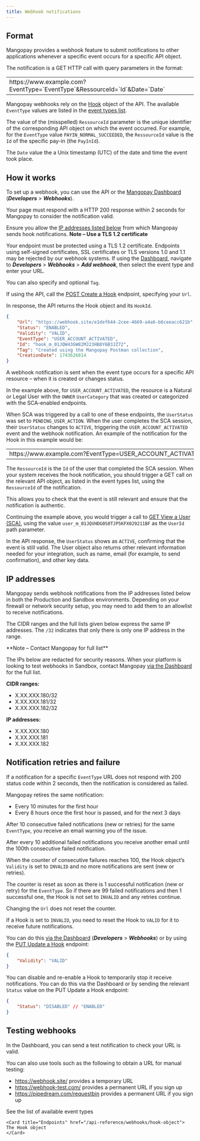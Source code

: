 ```yaml
---
title: Webhook notifications
---
```


## Format

Mangopay provides a webhook feature to submit notifications to other applications whenever a specific event occurs for a specific API object.

The notification is a GET HTTP call with query parameters in the format:

<table><tbody><tr>
<td class="table-content no-borders">
https<span>://www</span>.example.com?EventType=`EventType`&RessourceId=`Id`&Date=`Date`
</td>
</tr></tbody></table>

Mangopay webhooks rely on the [Hook](/api-reference/webhooks/hook-object) object of the API. The available `EventType` values are listed in the [event types list](/webhooks/event-types). 

The value of the (misspelled) `RessourceId` parameter is the unique identifier of the corresponding API object on which the event occurred. For example, for the `EventType` value `PAYIN_NORMAL_SUCCEEDED`, the `RessourceId` value is the `Id` of the specific pay-in (the `PayInId`).

The `Date` value the a Unix timestamp (UTC) of the date and time the event took place.

## How it works

To set up a webhook, you can use the API or the <a href="https://hub.mangopay.com/" target="_blank">Mangopay Dashboard</a> (***Developers*** > ***Webhooks***).

<Steps>
<Step title="Define the URL to which you wish to receive the notification">

Your page must respond with a HTTP 200 response within 2 seconds for Mangopay to consider the notification valid.

Ensure you allow the [IP addresses listed below](#ip-addresses) from which Mangopay sends hook notifications. 
<Note>
**Note – Use a TLS 1.2 certificate**

Your endpoint must be protected using a TLS 1.2 certificate. Endpoints using self-signed certificates, SSL certificates or TLS versions 1.0 and 1.1 may be rejected by our webhook systems.
</Note>
</Step>
<Step title="Create the Hook for the event type">
If using the <a href="https://hub.mangopay.com/" target="_blank">Dashboard</a>, navigate to ***Developers*** > ***Webhooks*** > ***Add webhook***, then select the event type and enter your URL.

You can also specify and optional `Tag`.

If using the API, call the [POST Create a Hook](/api-reference/webhooks/create-hook) endpoint, specifying your `Url`.

In response, the API returns the Hook object and its `HookId`.

```json API response example
{
    "Url": "https://webhook.site/e1def644-2cee-4669-a4a6-b6ceeacc621b",
    "Status": "ENABLED",
    "Validity": "VALID",
    "EventType": "USER_ACCOUNT_ACTIVATED",
    "Id": "hook_m_01JQW43GW82MJ23HB8Y6B3JZ72",
    "Tag": "Created using the Mangopay Postman collection",
    "CreationDate": 1743626814
}
```
</Step>
<Step title="Create or act on the resource that leads to the event">
A webhook notification is sent when the event type occurs for a specific API resource – when it is created or changes status.

In the example above, for `USER_ACCOUNT_ACTIVATED`, the resource is a Natural or Legal User with the `OWNER` `UserCategory` that was created or categorized with the SCA-enabled endpoints.

When SCA was triggered by a call to one of these endpoints, the `UserStatus` was set to `PENDING_USER_ACTION`. When the user completes the SCA session, their `UserStatus` changes to `ACTIVE`, triggering the `USER_ACCOUNT_ACTIVATED` event and the webhook notification.
</Step>
<Step title="Listen for the notification on your URL">
An example of the notification for the Hook in this example would be:

<table><tbody><tr>
<td class="table-content no-borders">
https<span>://www</span>.example.com?&#8288;EventType=USER_ACCOUNT_ACTIVATED&RessourceId=user_m_01JQVHDG0S0TJP5KFX029211BF&Date=1743627006
</td>
</tr></tbody></table>

The `RessourceId` is the `Id` of the user that completed the SCA session. 
</Step>
<Step title="Trigger a GET call on the relevant resource">
When your system receives the hook notification, you should trigger a GET call on the relevant API object, as listed in the event types list, using the `RessourceId` of the notification.

This allows you to check that the event is still relevant and ensure that the notification is authentic.

Continuing the example above, you would trigger a call to [GET View a User (SCA)](/api-reference/users/view-user-sca), using the value `user_m_01JQVHDG0S0TJP5KFX029211BF` as the `UserId` path parameter.

In the API response, the `UserStatus` shows as `ACTIVE`, confirming that the event is still valid. The User object also returns other relevant information needed for your integration, such as name, email (for example, to send confirmation), and other key data.
</Step>
</Steps>

## IP addresses
Mangopay sends webhook notifications from the IP addresses listed below in both the Production and Sandbox environments. Depending on your firewall or network security setup, you may need to add them to an allowlist to receive notifications.

The CIDR ranges and the full lists given below express the same IP addresses. The `/32` indicates that only there is only one IP address in the range.

<Note>
**Note – Contact Mangopay for full list**

The IPs below are redacted for security reasons. When your platform is looking to test webhooks in Sandbox, contact Mangopay <a href="https://hub.mangopay.com/" target="_blank">via the Dashboard</a> for the full list. 
</Note>

**CIDR ranges:**
- X.XX.XXX.180/32
- X.XX.XXX.181/32
- X.XX.XXX.182/32

**IP addresses:**
- X.XX.XXX.180
- X.XX.XXX.181
- X.XX.XXX.182

## Notification retries and failure

If a notification for a specific `EventType` URL does not respond with 200 status code within 2 seconds, then the notification is considered as failed.

Mangopay retires the same notification:

- Every 10 minutes for the first hour
- Every 8 hours once the first hour is passed, and for the next 3 days

After 10 consecutive failed notifications (new or retries) for the same `EventType`, you receive an email warning you of the issue. 

After every 10 additional failed notifications you receive another email until the 100th consecutive failed notification.

When the counter of consecutive failures reaches 100, the Hook object’s `Validity` is set to `INVALID` and no more notifications are sent (new or retries).

The counter is reset as soon as there is 1 successful notification (new or retry) for the `EventType`. So if there are 99 failed notifications and then 1 successful one, the Hook is not set to `INVALID` and any retries continue.

Changing the `Url` does not reset the counter.

If a Hook is set to `INVALID`, you need to reset the Hook to `VALID` for it to receive future notifications. 

You can do this <a href="https://hub.mangopay.com/" target="_blank">via the Dashboard</a> (***Developers*** > ***Webhooks***) or by using the [PUT Update a Hook](/api-reference/webhooks/update-hook) endpoint:
```json API request
{
    "Validity": "VALID"
}
```
You can disable and re-enable a Hook to temporarily stop it receive notifications. You can do this via the Dashboard or by sending the relevant `Status` value on the PUT Update a Hook endpoint:
```json API request
{
    "Status": "DISABLED" // "ENABLED"
}
```

## Testing webhooks

In the Dashboard, you can send a test notification to check your URL is valid.

You can also use tools such as the following to obtain a URL for manual testing:

- https://webhook.site/ provides a temporary URL
- https://webhook-test.com/ provides a permanent URL if you sign up
- https://pipedream.com/requestbin provides a permanent URL if you sign up


<CardGroup col={2}> 
    <Card title="Guide" href="/webhooks/event-types">
    See the list of available event types
    </Card>

    <Card title="Endpoints" href="/api-reference/webhooks/hook-object">
    The Hook object
    </Card>  
</CardGroup>